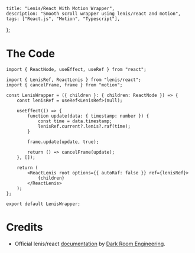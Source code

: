     title: "Lenis/React With Motion Wrapper",
    description: "Smooth scroll wrapper using lenis/react and motion",
    tags: ["React.js", "Motion", "Typescript"],
};

# The Code

```tsx
import { ReactNode, useEffect, useRef } from "react";

import { LenisRef, ReactLenis } from "lenis/react";
import { cancelFrame, frame } from "motion";

const LenisWrapper = ({ children }: { children: ReactNode }) => {
    const lenisRef = useRef<LenisRef>(null);

    useEffect(() => {
        function update(data: { timestamp: number }) {
            const time = data.timestamp;
            lenisRef.current?.lenis?.raf(time);
        }

        frame.update(update, true);

        return () => cancelFrame(update);
    }, []);

    return (
        <ReactLenis root options={{ autoRaf: false }} ref={lenisRef}>
            {children}
        </ReactLenis>
    );
};

export default LenisWrapper;
```

# Credits

- Official lenis/react [documentation](https://github.com/darkroomengineering/lenis/blob/main/packages/react/README.md) by [Dark Room Engineering](https://github.com/darkroomengineering).
